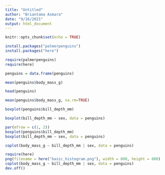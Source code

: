 ```yaml
---
title: "Untitled"
author: "Briantama Asmara"
date: "9/16/2021"
output: html_document
---
```


```r
knitr::opts_chunk$set(echo = TRUE)
```

```r
install.packages("palmerpenguins")
install.packages("here")
```

```r
require(palmerpenguins)
require(here)
```

```r
penguins = data.frame(penguins)

```

```r
mean(penguins$body_mass_g)
```

```r
head(penguins)
```

```r
mean(penguins$body_mass_g, na.rm=TRUE)
```
```r
boxplot(penguins$bill_depth_mm)

```


```r
boxplot(bill_depth_mm ~ sex, data = penguins)
```

```r
par(mfrow = c(1, 2))
boxplot(penguins$bill_depth_mm)
boxplot(bill_depth_mm ~ sex, data = penguins)
```

```r
coplot(body_mass_g ~ bill_depth_mm | sex, data = penguins)
```


```r
require(here)
png(filename = here("basic_histogram.png"), width = 800, height = 600)
coplot(body_mass_g ~ bill_depth_mm | sex, data = penguins)
dev.off()
```

